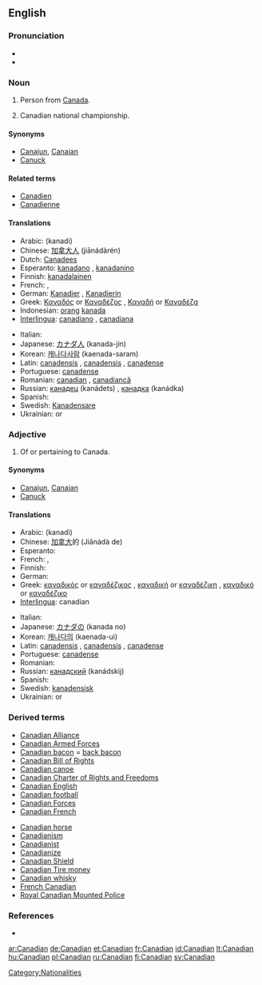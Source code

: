 {{see|canadian}}
==English==

===Pronunciation===
* {{IPA|/kəˈneɪdɪən/}}
* {{SAMPA|k@"neIdI@n}}

===Noun===
{{en-noun}}

# Person from [[Canada]].
# {{sports|informal}} Canadian national championship.

====Synonyms====
* [[Canajun]], [[Canajan]]
* [[Canuck]]

====Related terms====
* [[Canadien]]
* [[Canadienne]]

====Translations====
{{top}}
* Arabic: {{Arab|[[كندي]]}} (kanadi)
* Chinese: [[加拿大人]] (jiānádàrén)
* Dutch: [[Canadees]]
* Esperanto: [[kanadano]] {{m}}, [[kanadanino]] {{f}}
* Finnish: [[Kanada|kanada]][[-lainen|lainen]]
* French: {{t+|fr|Canadien|m}}, {{t-|fr|Canadienne|f}}
* German: [[Kanadier]] {{m}}, [[Kanadierin]]  {{f}}
* Greek: [[Καναδός]] or [[Καναδέζος]] {{m}}, [[Καναδή]] or [[Καναδέζα]] {{f}}
* Indonesian: [[orang]] [[kanada]]
* [[Interlingua]]: [[canadiano]] {{m}}, [[canadiana]] {{f}}
{{mid}}
* Italian: {{t-|it|canadese}}
* Japanese: [[カナダ]][[人]] (kanada-jin)
* Korean: [[캐나다]][[사람]] (kaenada-saram)
* Latin: [[canadensis]] {{m}}, [[canadensis]] {{f}}, [[canadense]] {{n}}
* Portuguese: [[canadense]] {{m|f}}
* Romanian: [[canadian]] {{m}}, [[canadiancă]] {{f}}
* Russian: [[канадец]] (kanádets) {{m}}, [[канадка]] (kanádka) {{f}}
* Spanish: {{t+|es|canadiense|m|f}}
* Swedish: [[Kanadensare]]
* Ukrainian: {{t-|uk|канадець|m|tr=kanádec’|sc=Cyrl|xs=Ukrainian}} or {{t-|uk|канадієць|m|tr=kanadíjec’|sc=Cyrl|xs=Ukrainian}}
{{bottom}}

===Adjective===
{{en-adj}}

# Of or pertaining to Canada.

====Synonyms====
* [[Canajun]], [[Canajan]]
* [[Canuck]]

====Translations====
{{top}}
* Arabic: {{Arab|[[كندي]]}} (kanadi)
* Chinese: [[加拿大]]的 (Jiānádà de)
* Esperanto: {{t-|eo|kanada|xs=Esperanto}}
* French: {{t+|fr|canadien|m}}, {{t+|fr|canadienne|f}}
* Finnish: {{t+|fi|kanadalainen}}
* German: {{t+|de|kanadisch}}
* Greek: [[καναδικός]] or [[καναδέζικος]] {{m}}, [[καναδική]] or [[καναδέζικη]] {{f}}, [[καναδικό]] or [[καναδέζικο]] {{n}}
* [[Interlingua]]: canadian
{{mid}}
* Italian: {{t-|it|canadese}}
* Japanese: [[カナダ]]の (kanada no)
* Korean: [[캐나다]]의 (kaenada-ui)
* Latin: [[canadensis]] {{m}}, [[canadensis]] {{f}}, [[canadense]] {{n}}
* Portuguese: [[canadense]] {{m|f}}
* Romanian: {{t-|ro|canadian}}
* Russian: [[канадский]] (kanádskij)
* Spanish: {{t+|es|canadiense}}
* Swedish: [[kanadensisk]]
* Ukrainian: {{t-|uk|канадський|m|tr=kanáds’kyj|sc=Cyrl|xs=Ukrainian}} or {{t-|uk|канадійський|m|tr=kanadíjs’kyj|sc=Cyrl|xs=Ukrainian}}
{{bottom}}

[[Category:Nationalities]]

===Derived terms===
{{rel-top3|Derived terms}}
* [[Canadian Alliance]]
* [[Canadian Armed Forces]]
* [[Canadian bacon]] = [[back bacon]]
* [[Canadian Bill of Rights]]
* [[Canadian canoe]]
* [[Canadian Charter of Rights and Freedoms]]
* [[Canadian English]]
* [[Canadian football]]
* [[Canadian Forces]]
* [[Canadian French]]
{{rel-mid3}}
* [[Canadian horse]]
* [[Canadianism]]
* [[Canadianist]]
* [[Canadianize]]
* [[Canadian Shield]]
* [[Canadian Tire money]]
* [[Canadian whisky]]
* [[French Canadian]]
* [[Royal Canadian Mounted Police]]
{{rel-bottom}}

=== References ===
* {{R:Canadian Oxford 2004}}

[[ar:Canadian]]
[[de:Canadian]]
[[et:Canadian]]
[[fr:Canadian]]
[[id:Canadian]]
[[lt:Canadian]]
[[hu:Canadian]]
[[pl:Canadian]]
[[ru:Canadian]]
[[fi:Canadian]]
[[sv:Canadian]]